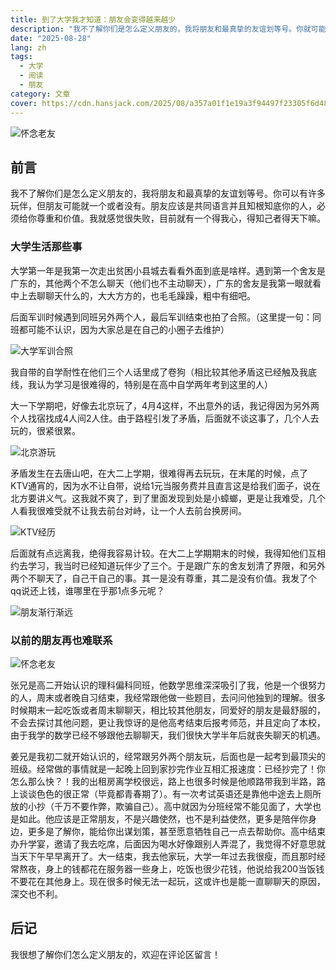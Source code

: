 ```yaml
---
title: 到了大学我才知道：朋友会变得越来越少
description: "我不了解你们是怎么定义朋友的，我将朋友和最真挚的友谊划等号。你就可能有许多玩伴，但朋友可能就一个或者没有。"
date: "2025-08-28"
lang: zh
tags:
  - 大学
  - 阅读
  - 朋友
category: 文章
cover: https://cdn.hansjack.com/2025/08/a357a01f1e19a3f94497f23305f6d482.webp
---
```



<Image
  src="https://cdn.hansjack.com/2025/08/a357a01f1e19a3f94497f23305f6d482.webp"
  alt="怀念老友"
  width={800}
  height={600}
  isArticleImage={true}
/>

## 前言

我不了解你们是怎么定义朋友的，我将朋友和最真挚的友谊划等号。你可以有许多玩伴，但朋友可能就一个或者没有。朋友应该是共同语言并且知根知底你的人，必须给你尊重和价值。我就感觉很失败，目前就有一个得我心，得知己者得天下嘛。

### 大学生活那些事

大学第一年是我第一次走出贫困小县城去看看外面到底是啥样。遇到第一个舍友是广东的，其他两个不怎么聊天（他们也不主动聊天），广东的舍友是我第一眼就看中上去聊聊天什么的，大大方方的，也毛毛躁躁，粗中有细吧。

后面军训时候遇到同班另外两个人，最后军训结束也拍了合照。（这里提一句：同班都可能不认识，因为大家总是在自己的小圈子去维护）

<Image
  src="https://cdn.hansjack.com/2025/08/aded73acfbdd40ec4e1c8cebf3102b88.webp"
  alt="大学军训合照"
  width={800}
  height={600}
  isArticleImage={true}
/>

我自带的自学耐性在他们三个人话里成了卷狗（相比较其他矛盾这已经触及我底线，我认为学习是很难得的，特别是在高中自学两年考到这里的人）

大一下学期吧，好像去北京玩了，4月4这样，不出意外的话，我记得因为另外两个人找宿找成4人间2人住。由于路程引发了矛盾，后面就不谈这事了，几个人去玩的，很紧很累。

<Image
  src="https://cdn.hansjack.com/2025/08/3a9a149af11930c52953b31b2d0fff40.webp"
  alt="北京游玩"
  width={800}
  height={600}
  isArticleImage={true}
/>

矛盾发生在去唐山吧，在大二上学期，很难得再去玩玩，在末尾的时候，点了KTV通宵的，因为水不让自带，说给1元当服务费并且直言这是给我们面子，说在北方要讲义气。这我就不爽了，到了里面发现到处是小蟑螂，更是让我难受，几个人看我很难受就不让我去前台对峙，让一个人去前台换房间。

<Image
  src="https://cdn.hansjack.com/2025/08/a80088387fa498672cf9affb8a170837.webp"
  alt="KTV经历"
  width={800}
  height={600}
  isArticleImage={true}
/>

后面就有点远离我，绝得我容易计较。在大二上学期期末的时候，我得知他们互相约去学习，我当时已经知道玩伴少了三个。于是跟广东的舍友划清了界限，和另外两个不聊天了，自己干自己的事。其一是没有尊重，其二是没有价值。我发了个qq说还上钱，谁哪里在乎那1点多元呢？

<Image
  src="https://cdn.hansjack.com/2025/08/34d5eb1f6496ff8d22fe7d19feb69c7e.webp"
  alt="朋友渐行渐远"
  width={800}
  height={600}
  isArticleImage={true}
/>

### 以前的朋友再也难联系

<Image
  src="https://cdn.hansjack.com/2025/08/a357a01f1e19a3f94497f23305f6d482.webp"
  alt="怀念老友"
  width={800}
  height={600}
  isArticleImage={true}
/>

张兄是高二开始认识的理科偏科同班，他数学思维深深吸引了我，他是一个很努力的人，周末或者晚自习结束，我经常跟他做一些题目，去问问他独到的理解。很多时候期末一起吃饭或者周末聊聊天，相比较其他朋友，同爱好的朋友是最舒服的，不会去探讨其他问题，更让我惊讶的是他高考结束后报考师范，并且定向了本校，由于我学的数学已经不够跟他去聊聊天，我们很快大学半年后就丧失聊天的机遇。

姜兄是我初二就开始认识的，经常跟另外两个朋友玩，后面也是一起考到最顶尖的班级。经常做的事情就是一起晚上回到家抄完作业互相汇报速度：已经抄完了！你怎么那么快？！我的出租房离学校很远，路上也很多时候是他顺路带我到半路，路上谈谈色色的很正常（毕竟都青春期了）。有一次考试英语还是靠他中途去上厕所放的小抄（千万不要作弊，欺骗自己）。高中就因为分班经常不能见面了，大学也是如此。他应该是正常朋友，不是兴趣使然，也不是利益使然，更多是陪伴你身边，更多是了解你，能给你出谋划策，甚至愿意牺牲自己一点去帮助你。高中结束办升学宴，邀请了我去吃席，后面因为喝水好像跟别人弄混了，我觉得不好意思就当天下午早早离开了。大一结束，我去他家玩，大学一年过去我很瘦，而且那时经常熬夜，身上的钱都花在服务器一些身上，吃饭也很少花钱，他说给我200当饭钱不要花在其他身上。现在很多时候无法一起玩，这或许也是能一直聊聊天的原因，深交也不利。

## 后记

我很想了解你们怎么定义朋友的，欢迎在评论区留言！